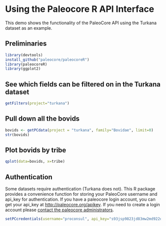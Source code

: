 Using the Paleocore R API Interface
========================================================

This demo shows the functionality of the PaleoCore API using the Turkana dataset as an example. 

## Preliminaries

```r
library(devtools)
install_github("paleocore/paleocoreR")
library(paleocoreR)
library(ggplot2)
```
## See which fields can be filtered on in the Turkana dataset

```r
getFilters(project="turkana")
```


## Pull down all the bovids

```r
bovids <- getPCdata(project = "turkana", family="Bovidae", limit=0)
str(bovids)
```

## Plot bovids by tribe
```r
qplot(data=bovids, x=tribe)
```


## Authentication

Some datasets require authentication (Turkana does not).  This R package provides a convenience function for storing your PaleoCore username and api_key for authentication.  If you have a paleocore login account, you can get your api_key at [http://paleocore.org/apikey](http://paleocore.org/apikey). If you need to create a login account please [contact the paleocore administrators](http://paleocore.org/about). 

```r
setPCcredentials(username="proconsul", api_key="s93jsp9823jd83mw2md922d93kd73f23kdf23ld7")
```